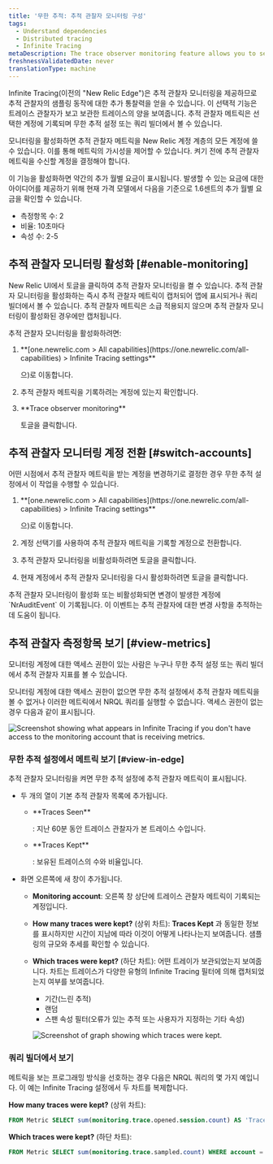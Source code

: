 ```yaml
---
title: '무한 추적: 추적 관찰자 모니터링 구성'
tags:
  - Understand dependencies
  - Distributed tracing
  - Infinite Tracing
metaDescription: The trace observer monitoring feature allows you to see if New Relic is handling your traces as you expect.
freshnessValidatedDate: never
translationType: machine
---
```


Infinite Tracing(이전의 "New Relic Edge")은 추적 관찰자 모니터링을 제공하므로 추적 관찰자의 샘플링 동작에 대한 추가 통찰력을 얻을 수 있습니다. 이 선택적 기능은 트레이스 관찰자가 보고 보관한 트레이스의 양을 보여줍니다. 추적 관찰자 메트릭은 선택한 계정에 기록되며 무한 추적 설정 또는 쿼리 빌더에서 볼 수 있습니다.

모니터링을 활성화하면 추적 관찰자 메트릭을 New Relic 계정 계층의 모든 계정에 쓸 수 있습니다. 이를 통해 메트릭의 가시성을 제어할 수 있습니다. 켜기 전에 추적 관찰자 메트릭을 수신할 계정을 결정해야 합니다.

<Callout variant="tip">
  이 기능을 활성화하면 약간의 추가 월별 요금이 표시됩니다. 발생할 수 있는 요금에 대한 아이디어를 제공하기 위해 현재 가격 모델에서 다음을 기준으로 1.6센트의 추가 월별 요금을 확인할 수 있습니다.

  * 측정항목 수: 2
  * 비율: 10초마다
  * 속성 수: 2-5
</Callout>

## 추적 관찰자 모니터링 활성화 [#enable-monitoring]

New Relic UI에서 토글을 클릭하여 추적 관찰자 모니터링을 켤 수 있습니다. 추적 관찰자 모니터링을 활성화하는 즉시 추적 관찰자 메트릭이 캡처되어 앱에 표시되거나 쿼리 빌더에서 볼 수 있습니다. 추적 관찰자 메트릭은 소급 적용되지 않으며 추적 관찰자 모니터링이 활성화된 경우에만 캡처됩니다.

추적 관찰자 모니터링을 활성화하려면:

1. <DNT>
     **[one.newrelic.com > All capabilities](https://one.newrelic.com/all-capabilities) > Infinite Tracing settings**
   </DNT>

   으)로 이동합니다.

2. 추적 관찰자 메트릭을 기록하려는 계정에 있는지 확인합니다.

3. <DNT>
     **Trace observer monitoring**
   </DNT>

   토글을 클릭합니다.

## 추적 관찰자 모니터링 계정 전환 [#switch-accounts]

어떤 시점에서 추적 관찰자 메트릭을 받는 계정을 변경하기로 결정한 경우 무한 추적 설정에서 이 작업을 수행할 수 있습니다.

1. <DNT>
     **[one.newrelic.com > All capabilities](https://one.newrelic.com/all-capabilities) > Infinite Tracing settings**
   </DNT>

   으)로 이동합니다.

2. 계정 선택기를 사용하여 추적 관찰자 메트릭을 기록할 계정으로 전환합니다.

3. 추적 관찰자 모니터링을 비활성화하려면 토글을 클릭합니다.

4. 현재 계정에서 추적 관찰자 모니터링을 다시 활성화하려면 토글을 클릭합니다.

<Callout variant="tip">
  추적 관찰자 모니터링이 활성화 또는 비활성화되면 변경이 발생한 계정에 `NrAuditEvent` 이 기록됩니다. 이 이벤트는 추적 관찰자에 대한 변경 사항을 추적하는 데 도움이 됩니다.
</Callout>

## 추적 관찰자 측정항목 보기 [#view-metrics]

모니터링 계정에 대한 액세스 권한이 있는 사람은 누구나 무한 추적 설정 또는 쿼리 빌더에서 추적 관찰자 지표를 볼 수 있습니다.

모니터링 계정에 대한 액세스 권한이 없으면 무한 추적 설정에서 추적 관찰자 메트릭을 볼 수 없거나 이러한 메트릭에서 NRQL 쿼리를 실행할 수 없습니다. 액세스 권한이 없는 경우 다음과 같이 표시됩니다.

<img
  title="Screenshot showing what appears in Infinite Tracing settings if you don't have access to the monitoring account that is receiving metrics."
  alt="Screenshot showing what appears in Infinite Tracing if you don't have access to the monitoring account that is receiving metrics."
  src="/images/distributed-tracing_screenshot-full_trace-monitoring-toggle.webp"
/>

### 무한 추적 설정에서 메트릭 보기 [#view-in-edge]

추적 관찰자 모니터링을 켜면 무한 추적 설정에 추적 관찰자 메트릭이 표시됩니다.

* 두 개의 열이 기본 추적 관찰자 목록에 추가됩니다.

  * <DNT>
      **Traces Seen**
    </DNT>

    : 지난 60분 동안 트레이스 관찰자가 본 트레이스 수입니다.

  * <DNT>
      **Traces Kept**
    </DNT>

    : 보유된 트레이스의 수와 비율입니다.

* 화면 오른쪽에 새 창이 추가됩니다.

  * <DNT>**Monitoring account**</DNT>: 오른쪽 창 상단에 트레이스 관찰자 메트릭이 기록되는 계정입니다.

  * <DNT>**How many traces were kept?**</DNT> (상위 차트): <DNT>**Traces Kept**</DNT> 과 동일한 정보를 표시하지만 시간이 지남에 따라 이것이 어떻게 나타나는지 보여줍니다. 샘플링의 규모와 추세를 확인할 수 있습니다.

  * <DNT>**Which traces were kept?**</DNT> (하단 차트): 어떤 트레이가 보관되었는지 보여줍니다. 차트는 트레이스가 다양한 유형의 Infinite Tracing 필터에 의해 캡처되었는지 여부를 보여줍니다.

    * 기간(느린 추적)
    * 랜덤
    * 스팬 속성 필터(오류가 있는 추적 또는 사용자가 지정하는 기타 속성)

    <img
      title="Screenshot of graph showing which traces were kept."
      alt="Screenshot of graph showing which traces were kept."
      src="/images/distributed-tracing_screenshot-crop_how-many-traces-kept.webp"
    />

### 쿼리 빌더에서 보기

메트릭을 보는 프로그래밍 방식을 선호하는 경우 다음은 NRQL 쿼리의 몇 가지 예입니다. 이 예는 Infinite Tracing 설정에서 두 차트를 복제합니다.

<DNT>**How many traces were kept?**</DNT> (상위 차트):

```sql
FROM Metric SELECT sum(monitoring.trace.opened.session.count) AS 'Traces seen', sum(monitoring.trace.sampled.count) AS 'Traces kept' WHERE account = INSERT_THE_MONITORING_ACCOUNT_ID TIMESERIES
```

<DNT>**Which traces were kept?**</DNT> (하단 차트):

```sql
FROM Metric SELECT sum(monitoring.trace.sampled.count) WHERE account = INSERT_THE_MONITORING_ACCOUNT_ID AND newRelic.traceFilter.type IS NOT NULL FACET newRelic.traceFilter.type LIMIT 3 TIMESERIES
```
